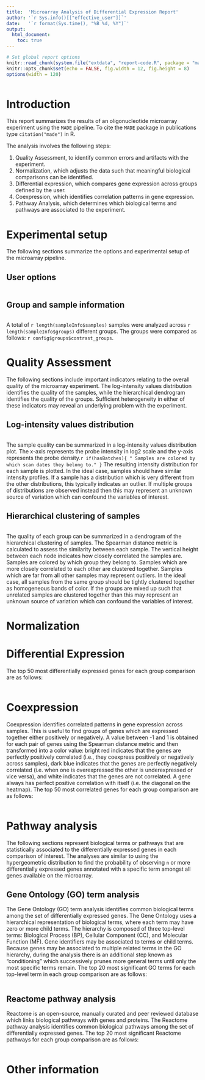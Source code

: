 ```yaml
---
title:  'Microarray Analysis of Differential Expression Report'
author: '`r Sys.info()[["effective_user"]]`'
date:   '`r format(Sys.time(), "%B %d, %Y")`'
output:
  html_document:
    toc: true
---
```


```r
# Set global report options
knitr::read_chunk(system.file("extdata", "report-code.R", package = "made"))
knitr::opts_chunk$set(echo = FALSE, fig.width = 12, fig.height = 8)
options(width = 120)
```

```r
```

# Introduction

This report summarizes the results of an oligonucleotide microarray experiment
using the `MADE` pipeline. To cite the `MADE` package in publications type
`citation("made")` in R.

The analysis involves the following steps:

1. Quality Assessment, to identify common errors and artifacts with the
experiment.
2. Normalization, which adjusts the data such that meaningful biological
comparisons can be identified.
3. Differential expression, which compares gene expression across groups defined
by the user.
4. Coexpression, which identifies correlation patterns in gene expression.
5. Pathway Analysis, which determines which biological terms and pathways are
associated to the experiment.

# Experimental setup

The following sections summarize the options and experimental setup of the
microarray pipeline.

## User options

```r
```

## Group and sample information

```r
```

A total of `r length(sampleInfo$samples)` samples were analyzed across
`r length(sampleInfo$groups)` different groups. The groups were compared as
follows: `r config$groups$contrast_groups`.

# Quality Assessment

The following sections include important indicators relating to the overall
quality of the microarray experiment. The log-intensity values distribution
identifies the quality of the samples, while the hierarchical dendrogram
identifies the quality of the groups. Sufficient heterogeneity in either of
these indicators may reveal an underlying problem with the experiment.

## Log-intensity values distribution

```r
```

The sample quality can be summarized in a log-intensity values distribution
plot. The x-axis represents the probe intensity in log2 scale and the y-axis
represents the probe density.`r if(hasBatches){ " Samples are colored by which scan dates they belong to." }` The
resulting intensity distribution for each sample is plotted. In the ideal case,
samples should have similar intensity profiles. If a sample has a distribution
which is very different from the other distributions, this typically indicates
an outlier. If multiple groups of distributions are observed instead then this
may represent an unknown source of variation which can confound the variables of
interest.

## Hierarchical clustering of samples

```r
```

The quality of each group can be summarized in a dendrogram of the hierarchical
clustering of samples. The Spearman distance metric is calculated to assess the
similarity between each sample. The vertical height between each node indicates
how closely correlated the samples are. Samples are colored by which group they
belong to. Samples which are more closely correlated to each other are clustered
together. Samples which are far from all other samples may represent outliers.
In the ideal case, all samples from the same group should be tightly clustered
together as homogeneous bands of color. If the groups are mixed up such that
unrelated samples are clustered together than this may represent an unknown
source of variation which can confound the variables of interest.

# Normalization

# Differential Expression

The top 50 most differentially expressed genes for each group comparison are as
follows:

```r
```

# Coexpression

Coexpression identifies correlated patterns in gene expression across samples.
This is useful to find groups of genes which are expressed together either
positively or negatively. A value between -1 and 1 is obtained for each pair of
genes using the Spearman distance metric and then transformed into a color
value: bright red indicates that the genes are perfectly positively correlated
(i.e., they coexpress positively or negatively across samples), dark blue
indicates that the genes are perfectly negatively correlated (i.e. when one is
overexpressed the other is underexpressed or vice versa), and white indicates
that the genes are not correlated. A gene always has perfect positive
correlation with itself (i.e. the diagonal on the heatmap). The top 50 most
correlated genes for each group comparison are as follows:

```r
```

# Pathway analysis

The following sections represent biological terms or pathways that are
statistically associated to the differentially expressed genes in each
comparison of interest. The analyses are similar to using the hypergeometric
distribution to find the probability of observing `n` or more differentially
expressed genes annotated with a specific term amongst all genes available on
the microarray.

## Gene Ontology (GO) term analysis

The Gene Ontology (GO) term analysis identifies common biological terms among
the set of differentially expressed genes. The Gene Ontology uses a hierarchical
representation of biological terms, where each term may have zero or more child
terms. The hierarchy is composed of three top-level terms: Biological Process
(BP), Cellular Component (CC), and Molecular Function (MF). Gene identifiers may
be associated to terms or child terms. Because genes may be associated to
multiple related terms in the GO hierarchy, during the analysis there is an
additional step known as "conditioning" which successively prunes more general
terms until only the most specific terms remain. The top 20 most significant GO
terms for each top-level term in each group comparison are as follows:

```r
```

## Reactome pathway analysis

Reactome is an open-source, manually curated and peer reviewed database which
links biological pathways with genes and proteins. The Reactome pathway analysis
identifies common biological pathways among the set of differentially expressed
genes. The top 20 most significant Reactome pathways for each group comparison
are as follows:

```r
```

# Other information

```r
```
